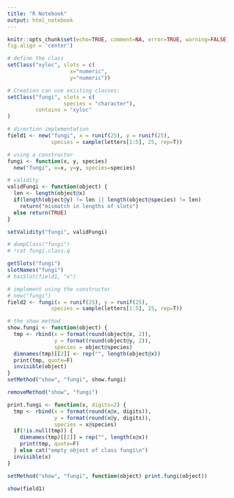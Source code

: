 ```yaml
---
title: "R Notebook"
output: html_notebook
---
```


```r
knitr::opts_chunk$set(echo=TRUE, comment=NA, error=TRUE, warning=FALSE, message = FALSE,
fig.align = 'center')
```


```r
# define the class
setClass("xyloc", slots = c(
                    x="numeric", 
                    y="numeric"))

# Creation can use existing classes:
setClass("fungi", slots = c(
                  species = "character"),
         contains = "xyloc"
)
```


```r
# direction implementation
field1 <- new("fungi", x = runif(25), y = runif(25),
              species = sample(letters[1:5], 25, rep=T))
```


```r
# using a constructor
fungi <- function(x, y, species)
  new("fungi", x=x, y=y, species=species)
```


```r
# validity
validFungi <- function(object) {
  len <- length(object@x)
  if(length(object@y) != len || length(object@species) != len)
    return("mismatch in lengths of slots")
  else return(TRUE)
}

setValidity("fungi", validFungi)

# dumpClass("fungi")
# !cat fungi.class.q
```


```r
getSlots("fungi")
slotNames("fungi")
# hasSlot(field1, "x")
```


```r
# implement using the constructor
# new("fungi")
field2 <- fungi(x = runif(25), y = runif(25),
              species = sample(letters[1:5], 25, rep=T))
```


```r
# the show method
show.fungi <- function(object) {
  tmp <- rbind(x = format(round(object@x, 2)),
               y = format(round(object@y, 2)),
               species = object@species)
  dimnames(tmp)[[2]] <- rep("", length(object@x))
  print(tmp, quote=F)
  invisible(object)
}
setMethod("show", "fungi", show.fungi)

removeMethod("show", "fungi")
```

```r
print.fungi <- function(x, digits=2) {
  tmp <- rbind(x = format(round(x@x, digits)),
               y = format(round(x@y, digits)),
               species = x@species)
  if(!is.null(tmp)) {
    dimnames(tmp)[[2]] = rep("", length(x@x))
    print(tmp, quote=F)
  } else cat("empty object of class fungi\n")
  invisible(x)
}
```



```r
setMethod("show", "fungi", function(object) print.fungi(object))

show(field1)

```

